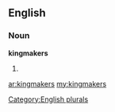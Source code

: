 ==English==

===Noun===
'''kingmakers'''

# {{plural of|[[kingmaker]]}}

[[Category:English plurals]]

[[ar:kingmakers]]
[[my:kingmakers]]